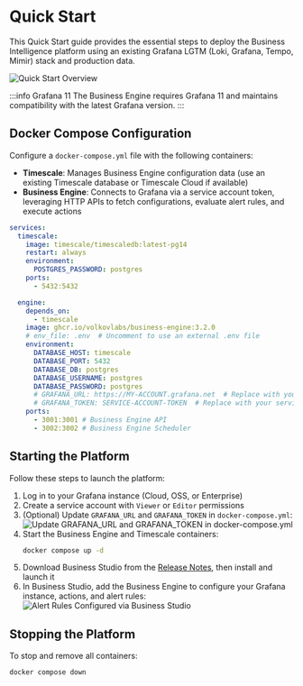 
# Quick Start

This Quick Start guide provides the essential steps to deploy the Business Intelligence platform using an existing Grafana LGTM (Loki, Grafana, Tempo, Mimir) stack and production data.

<Image
  title="Quick Start Overview"
  src="/img/big/quick-start/quick-start.png"
/>

:::info Grafana 11
The Business Engine requires Grafana 11 and maintains compatibility with the latest Grafana version.
:::

## Docker Compose Configuration

Configure a `docker-compose.yml` file with the following containers:

- **Timescale**: Manages Business Engine configuration data (use an existing Timescale database or Timescale Cloud if available)
- **Business Engine**: Connects to Grafana via a service account token, leveraging HTTP APIs to fetch configurations, evaluate alert rules, and execute actions

```yaml
services:
  timescale:
    image: timescale/timescaledb:latest-pg14
    restart: always
    environment:
      POSTGRES_PASSWORD: postgres
    ports:
      - 5432:5432

  engine:
    depends_on:
      - timescale
    image: ghcr.io/volkovlabs/business-engine:3.2.0
    # env_file: .env  # Uncomment to use an external .env file
    environment:
      DATABASE_HOST: timescale
      DATABASE_PORT: 5432
      DATABASE_DB: postgres
      DATABASE_USERNAME: postgres
      DATABASE_PASSWORD: postgres
      # GRAFANA_URL: https://MY-ACCOUNT.grafana.net  # Replace with your Grafana URL
      # GRAFANA_TOKEN: SERVICE-ACCOUNT-TOKEN  # Replace with your service account token
    ports:
      - 3001:3001 # Business Engine API
      - 3002:3002 # Business Engine Scheduler
```

## Starting the Platform

Follow these steps to launch the platform:

1. Log in to your Grafana instance (Cloud, OSS, or Enterprise)
2. Create a service account with `Viewer` or `Editor` permissions
3. (Optional) Update `GRAFANA_URL` and `GRAFANA_TOKEN` in `docker-compose.yml`:
   <Image
     title="Update GRAFANA_URL and GRAFANA_TOKEN in docker-compose.yml"
     src="/img/big/quick-start/token-yml.png"
   />
4. Start the Business Engine and Timescale containers:
   ```sh
   docker compose up -d
   ```
5. Download Business Studio from the [Release Notes](https://github.com/VolkovLabs/business-intelligence/releases), then install and launch it
6. In Business Studio, add the Business Engine to configure your Grafana instance, actions, and alert rules:
   <Image
     title="Alert Rules Configured via Business Studio"
     src="/img/big/business-studio/alerts.png"
   />

## Stopping the Platform

To stop and remove all containers:

```sh
docker compose down
```
